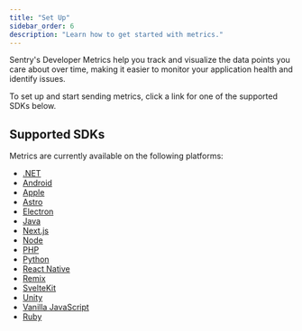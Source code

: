 ```yaml
---
title: "Set Up"
sidebar_order: 6
description: "Learn how to get started with metrics."
---
```


<Include name="feature-stage-beta-metrics.mdx" />

Sentry's Developer Metrics help you track and visualize the data points you care about over time, making it easier to monitor your application health and identify issues.

To set up and start sending metrics, click a link for one of the supported SDKs below.

## Supported SDKs

Metrics are currently available on the following platforms:

- [.NET](/platforms/dotnet/metrics/)
- [Android](/platforms/android/metrics/)
- [Apple](/platforms/apple/metrics/)
- [Astro](/platforms/javascript/guides/astro/metrics/)
- [Electron](/platforms/javascript/guides/electron/metrics/)
- [Java](/platforms/java/metrics/)
- [Next.js](/platforms/javascript/guides/nextjs/metrics/)
- [Node](/platforms/node/metrics/)
- [PHP](/platforms/php/metrics/)
- [Python](/platforms/python/metrics/)
- [React Native](/platforms/react-native/metrics/)
- [Remix](/platforms/javascript/guides/remix/metrics/)
- [SvelteKit](/platforms/javascript/guides/sveltekit/metrics/)
- [Unity](/platforms/unity/metrics/)
- [Vanilla JavaScript](/platforms/javascript/metrics/)
- [Ruby](/platforms/ruby/metrics/)
